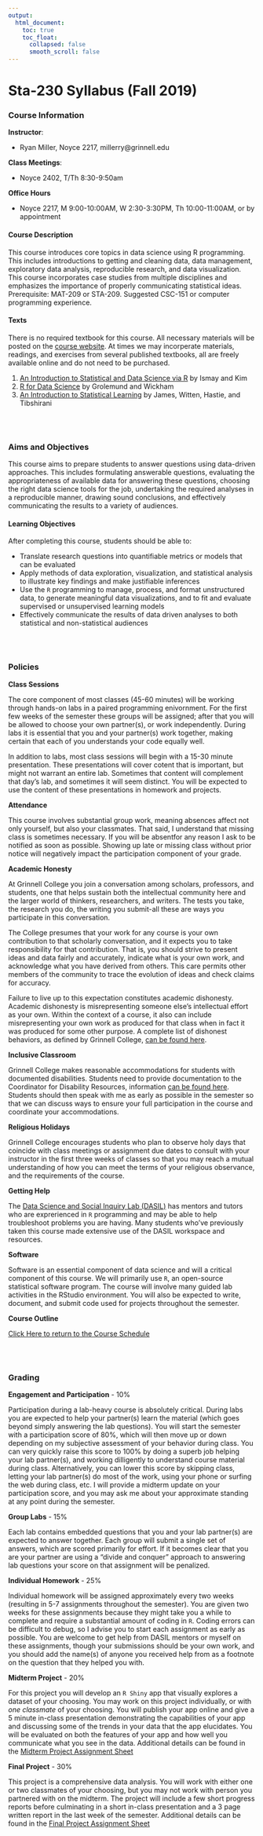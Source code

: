 ```yaml
---
output:
  html_document:
    toc: true
    toc_float:
      collapsed: false
      smooth_scroll: false
---
```


# Sta-230 Syllabus (Fall 2019)

### Course Information

**Instructor**:

- Ryan Miller, Noyce 2217, millerry\@grinnell.edu

**Class Meetings**: 

- Noyce 2402, T/Th 8:30-9:50am

**Office Hours**

- Noyce 2217, M 9:00-10:00AM, W 2:30-3:30PM, Th 10:00-11:00AM, or by appointment

#### Course Description

This course introduces core topics in data science using R programming. This includes introductions to getting and cleaning data, data management, exploratory data analysis, reproducible research, and data visualization. This course incorporates case studies from multiple disciplines and emphasizes the importance of properly communicating statistical ideas. Prerequisite: MAT-209 or STA-209. Suggested CSC-151 or computer programming experience.  

#### Texts

There is no required textbook for this course.  All necessary materials will be posted on the [course website](sta230f19.html).  At times we may incorperate materials, readings, and exercises from several published textbooks, all are freely available online and do not need to be purchased. 

1. [An Introduction to Statistical and Data Science via R](https://moderndive.com/) by Ismay and Kim
2. [R for Data Science](https://r4ds.had.co.nz/) by Grolemund and Wickham 
3. [An Introduction to Statistical Learning](https://www-bcf.usc.edu/~gareth/ISL/ISLR%20Seventh%20Printing.pdf) by James, Witten, Hastie, and Tibshirani 

<br/><br/>

### Aims and Objectives

This course aims to prepare students to answer questions using data-driven approaches.  This includes formulating answerable questions, evaluating the appropriateness of available data for answering these questions, choosing the right data science tools for the job, undertaking the required analyses in a reproducible manner, drawing sound conclusions, and effectively communicating the results to a variety of audiences.

#### Learning Objectives

After completing this course, students should be able to:

- Translate research questions into quantifiable metrics or models that can be evaluated
- Apply methods of data exploration, visualization, and statistical analysis to illustrate key findings and make justifiable inferences
- Use the `R` programming to manage, process, and format unstructured data, to generate meaningful data visualizations, and to fit and evaluate supervised or unsupervised learning models
- Effectively communicate the results of data driven analyses to both statistical and non-statistical audiences

<br/><br/>

### Policies

**Class Sessions**

The core component of most classes (45-60 minutes) will be working through hands-on labs in a paired programming enivornment.  For the first few weeks of the semester these groups will be assigned; after that you will be allowed to choose your own partner(s), or work independently.  During labs it is essential that you and your partner(s) work together, making certain that each of you understands your code equally well.

In addition to labs, most class sessions will begin with a 15-30 minute presentation. These presentations will cover cotent that is important, but might not warrant an entire lab.  Sometimes that content will complement that day's lab, and sometimes it will seem distinct. You will be expected to use the content of these presentations in homework and projects.

**Attendance** 

This course involves substantial group work, meaning absences affect not only yourself, but also your classmates.  That said, I understand that missing class is sometimes necessary.  If you will be absentfor any reason I ask to be notified as soon as possible. Showing up late or missing class without prior notice will negatively impact the participation component of your grade.

**Academic Honesty**

At Grinnell College you join a conversation among scholars, professors, and students, one that helps sustain both the intellectual community here and the larger world of thinkers, researchers, and writers. The tests you take, the research you do, the writing you submit-all these are ways you participate in this conversation.

The College presumes that your work for any course is your own contribution to that scholarly conversation, and it expects you to take responsibility for that contribution. That is, you should strive to present ideas and data fairly and accurately, indicate what is your own work, and acknowledge what you have derived from others. This care permits other members of the community to trace the evolution of ideas and check claims for accuracy.

Failure to live up to this expectation constitutes academic dishonesty. Academic dishonesty is misrepresenting someone else's intellectual effort as your own. Within the context of a course, it also can include misrepresenting your own work as produced for that class when in fact it was produced for some other purpose.  A complete list of dishonest behaviors, as defined by Grinnell College, [can be found here](https://catalog.grinnell.edu/content.php?catoid=12&navoid=2537#alleged-violation).

**Inclusive Classroom**

Grinnell College makes reasonable accommodations for students with documented disabilities.  Students need to provide documentation to the Coordinator for Disability Resources, information [can be found here](http://www.grinnell.edu/about/offices-services/accessibility-disability/disability-services).  Students should then speak with me as early as possible in the semester so that we can discuss ways to ensure your full participation in the course and coordinate your accommodations.

**Religious Holidays**

Grinnell College encourages students who plan to observe holy days that coincide with class meetings or assignment due dates to consult with your instructor in the first three weeks of classes so that you may reach a mutual understanding of how you can meet the terms of your religious observance, and the requirements of the course.

**Getting Help**

The [Data Science and Social Inquiry Lab (DASIL)](https://www.grinnell.edu/academics/resources/data-inquiry-lab) has mentors and tutors who are exprerienced in `R` programming and may be able to help troubleshoot problems you are having.  Many students who've previously taken this course made extensive use of the DASIL workspace and resources.

**Software**

Software is an essential component of data science and will a critical component of this course.  We will primarily use `R`, an open-source statistical software program.  The course will involve many guided lab activities in the RStudio environment.  You will also be expected to write, document, and submit code used for projects throughout the semester.

**Course Outline**

[Click Here to return to the Course Schedule](sta230f19.html)

<br/><br/>

### Grading

**Engagement and Participation** - 10\%

Participation during a lab-heavy course is absolutely critical. During labs you are expected to help your partner(s) learn the material (which goes beyond simply answering the lab questions).  You will start the semester with a participation score of 80\%, which will then move up or down depending on my subjective assessment of your behavior during class.  You can very quickly raise this score to 100\% by doing a superb job helping your lab partner(s), and working dilligently to understand course material during class.  Alternatively, you can lower this score by skipping class, letting your lab partner(s) do most of the work, using your phone or surfing the web during class, etc.  I will provide a midterm update on your participation score, and you may ask me about your approximate standing at any point during the semester.

**Group Labs** - 15\%

Each lab contains embedded questions that you and your lab partner(s) are expected to answer together.  Each group will submit a single set of answers, which are scored primarily for effort.  If it becomes clear that you are your partner are using a "divide and conquer" approach to answering lab questions your score on that assignment will be penalized.

**Individual Homework** - 25\%

Individual homework will be assigned approximately every two weeks (resulting in 5-7 assignments throughout the semester).  You are given two weeks for these assignments because they might take you a while to complete and require a substantial amount of coding in `R`. Coding errors can be difficult to debug, so I advise you to start each assignment as early as possible.  You are welcome to get help from DASIL mentors or myself on these assignments, though your submissions should be your own work, and you should add the name(s) of anyone you received help from as a footnote on the question that they helped you with.

**Midterm Project** - 20\%

For this project you will develop an `R Shiny` app that visually explores a dataset of your choosing. You may work on this project individually, or with *one classmate* of your choosing.  You will publish your app online and give a 5 minute in-class presentation demonstrating the capabilities of your app and discussing some of the trends in your data that the app elucidates. You will be evaluated on both the features of your app and how well you communicate what you see in the data. Additional details can be found in the [Midterm Project Assignment Sheet](s230f19\midterm.html) 

**Final Project** - 30\%

This project is a comprehensive data analysis. You will work with either one or two classmates of your choosing, but you may not work with person you partnered with on the midterm.  The project will include a few short progress reports before culminating in a short in-class presentation and a 3 page written report in the last week of the semester. Additional details can be found in the [Final Project Assignment Sheet](s230f19\final.html) 